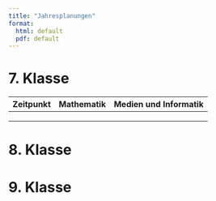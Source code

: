 ```yaml
---
title: "Jahresplanungen"
format: 
  html: default
  pdf: default
---
```


# 7. Klasse

| Zeitpunkt | Mathematik | Medien und Informatik |
|-----------|------------|-----------------------|
|           |            |                       |
|           |            |                       |
|           |            |                       |

# 8. Klasse

# 9. Klasse



